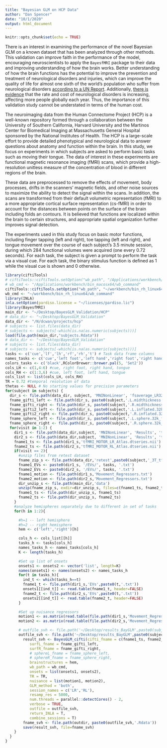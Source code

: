 ```yaml
---
title: "Bayesian GLM on HCP Data"
author: "Dan Spencer"
date: "10/1/2020"
output: html_document
---
```


```r
knitr::opts_chunk$set(echo = TRUE)
```

There is an interest in examining the performance of the novel Bayesian GLM on a known dataset that has been analyzed through other methods. This validation can improve faith in the performance of the model, encouraging neuroscientists to apply the `BayesfMRI` package to their data and improving understanding of how the brain works. Better understanding of how the brain functions has the potential to improve the prevention and treatment of neurological disorders and injuries, which can improve the quality of life for almost one sixth of the world's population who suffer from neurological disorders [according to a UN Report](https://news.un.org/en/story/2007/02/210312-nearly-1-6-worlds-population-suffer-neurological-disorders-un-report). Additionally, [there is evidence](https://www.ncbi.nlm.nih.gov/pmc/articles/PMC6459001/) that the rate and cost of neurological disorders is increasing, affecting more people globally each year. Thus, the importance of this validation study cannot be understated in terms of the human cost.

The neuroimaging data from the Human Connectome Project (HCP) is a well-known repository formed through a collaboration between the University of Southern California, Harvard University and the Martinos Center for Biomedical Imaging at Massachusetts General Hospital sponsored by the National Institutes of Health. The HCP is a large-scale effort to provide detailed phenotypical and neurological data to answer questions about anatomy and function within the brain. In this study, we focus on experiments in which subjects are asked to perform basic tasks such as moving their tongue. The data of interest in these experiments are functional magnetic resonance imaging (fMRI) scans, which provide a high-resolution unitless measure of the concentration of blood in different regions of the brain.

These data are preprocessed to remove the effects of movement, body processes, drifts in the scanners' magnetic fields, and other noise sources to maximize the ability to detect the signal within the scans. In addition, the scans are transformed from their default volumetric representation (fMRI) to a more appropriate cortical surface representation (cs-fMRI) in order to account for the distances between points on the surface of the brain including folds an contours. It is believed that functions are localized within the brain to certain structures, and appropriate spatial organization further improves signal detection. 

The experiments used in this study focus on basic motor functions, including finger tapping (left and right), toe tapping (left and right), and tongue movement over the course of each subject's 3.5 minute session, during which 284 functional volumes were acquired (one every 0.72 seconds). For each task, the subject is given a prompt to perform the task via a visual cue. For each task, the binary stimulus function is defined as 1 while the visual cue is shown and 0 otherwise. 

```r
library(ciftiTools)
# ciftiTools::ciftiTools.setOption("wb_path", "/Applications/workbench/bin_macosx64/wb_command")
# wb_cmd <- "/Applications/workbench/bin_macosx64/wb_command"
ciftiTools::ciftiTools.setOption("wb_path", "~/workbench/bin_rh_linux64/wb_command")
wb_cmd <- "~/workbench/bin_rh_linux64/wb_command"
library(INLA)
inla.setOption(pardiso.license = "~/licenses/pardiso.lic")
library(BayesfMRI)
main_dir <- "~/Desktop/BayesGLM_Validation/HCP"
# data_dir <- "~/Desktop/BayesGLM_Validation"
data_dir <- "/N/dcwan/projects/hcp"
# subjects <- list.files(data_dir)
# subjects <- subjects[-which(is.na(as.numeric(subjects)))]
load(file.path(main_dir,"subjects.Rdata"))
# data_dir <- "~/Desktop/BayesGLM_Validation"
# subjects <- list.files(data_dir)
# subjects <- subjects[-which(is.na(as.numeric(subjects)))]
tasks <- c('cue','lf','lh','rf','rh','t') # Task data frame columns
names_tasks <- c('cue','left foot','left hand','right foot','right hand','tongue')
colors_tasks <- c('black',RColorBrewer::brewer.pal(5, 'Set2'))
cols_LH <- c(1,4:6) #cue, right foot, right hand, tongue
cols_RH <- c(1:3,6) #cue, left foot, left hand, tongue
cols_list <- list(cols_LH, cols_RH)
TR = 0.72 #temporal resolution of data
thetas <- NULL # No starting values for precision parameters
for(subject in subjects) {
  dir_s <- file.path(data_dir, subject, 'MNINonLinear', 'fsaverage_LR32k')
  fname_gifti_left <- file.path(dir_s, paste0(subject,'.L.midthickness.32k_fs_LR.surf.gii'))
  fname_gifti_right <- file.path(dir_s, paste0(subject,'.R.midthickness.32k_fs_LR.surf.gii'))
  fname_gifti2_left <- file.path(dir_s, paste0(subject,'.L.inflated.32k_fs_LR.surf.gii'))
  fname_gifti2_right <- file.path(dir_s, paste0(subject,'.R.inflated.32k_fs_LR.surf.gii'))
  fname_sphere_left <- file.path(dir_s, paste0(subject,'.L.sphere.32k_fs_LR.surf.gii'))
  fname_sphere_right <- file.path(dir_s, paste0(subject,'.R.sphere.32k_fs_LR.surf.gii'))
  for(visit in 1:2) {
    dir1_s <- file.path(data_dir,subject, 'MNINonLinear', 'Results', 'tfMRI_MOTOR_LR')
    dir2_s <- file.path(data_dir,subject, 'MNINonLinear', 'Results', 'tfMRI_MOTOR_RL')
    fname1_ts <- file.path(dir1_s,'tfMRI_MOTOR_LR_Atlas.dtseries.nii')
    fname2_ts <- file.path(dir2_s,'tfMRI_MOTOR_RL_Atlas.dtseries.nii')
    if(visit == 2){
      #unzip files from retest dataset
      fname_zip_s <- file.path(data_dir,'retest',paste0(subject,'_3T_tfMRI_MOTOR_preproc.zip'))
      fname1_EVs <- paste0(dir1_s, '/EVs/', tasks, '.txt')
      fname2_EVs <- paste0(dir2_s, '/EVs/', tasks, '.txt')
      fname1_motion <- file.path(dir1_s,'Movement_Regressors.txt')
      fname2_motion <- file.path(dir2_s,'Movement_Regressors.txt')
      dir_unzip_s <- file.path(main_dir,'data')
      unzip(fname_zip_s, exdir=dir_unzip_s, files=c(fname1_ts, fname2_ts, fname1_EVs, fname2_EVs, fname1_motion, fname2_motion))
      fname1_ts <- file.path(dir_unzip_s, fname1_ts)
      fname2_ts <- file.path(dir_unzip_s, fname2_ts)
    }
    #analyze hemispheres separately due to different in set of tasks
    for(h in 1:2){

      #h=1 -- left hemisphere
      #h=2 -- right hemisphere
      hem <- c('left','right')[h]

      cols_h <- cols_list[[h]]
      tasks_h <- tasks[cols_h]
      names_tasks_h <- names_tasks[cols_h]
      K <- length(tasks_h)

      #Set up list of onsets
      onsets1 <- onsets2 <- vector('list', length=K)
      names(onsets1) <- names(onsets2) <- names_tasks_h
      for(t in tasks_h){
        ind_t <- which(tasks_h==t)
        fname1_t <- file.path(dir1_s,'EVs',paste0(t,'.txt'))
        onsets1[[ind_t]] <- read.table(fname1_t, header=FALSE)
        fname2_t <- file.path(dir2_s,'EVs',paste0(t,'.txt'))
        onsets2[[ind_t]] <- read.table(fname2_t, header=FALSE)
      }

      #Set up nuisance regressors
      motion1 <- as.matrix(read.table(file.path(dir1_s,'Movement_Regressors.txt'), header=FALSE))
      motion2 <- as.matrix(read.table(file.path(dir2_s,'Movement_Regressors.txt'), header=FALSE))

      # outfile_svh <- file.path('~/Desktop/results_BayGLM',paste0(subject,'_visit',visit,'_',hem))
      outfile_svh <- file.path('~/Desktop/results_BayGLM',paste0(subject,'_visit',visit,'_',hem))
  		result_svh <- BayesGLM_cifti(cifti_fname = c(fname1_ts, fname2_ts),
           surfL_fname = fname_gifti_left,
           surfR_fname = fname_gifti_right,
           # sphereL_fname = fname_sphere_left,
           # sphereR_fname = fname_sphere_right,
           brainstructures = hem,
           wb_path = wb_cmd,
           onsets = list(onsets1, onsets2),
           TR = TR,
           nuisance = list(motion1, motion2),
           GLM_method = 'both',
           session_names = c('LR','RL'),
           resamp_res = 5000,
           num.threads = parallel::detectCores() - 2,
           verbose = TRUE,
           outfile = outfile_svh,
           return_INLA = T,
           combine_sessions = T)
  		fname_svh <- file.path(outdir, paste0(outfile_svh,'.Rdata'))
  		save(result_svh, file=fname_svh)
    }
  }
}
```

